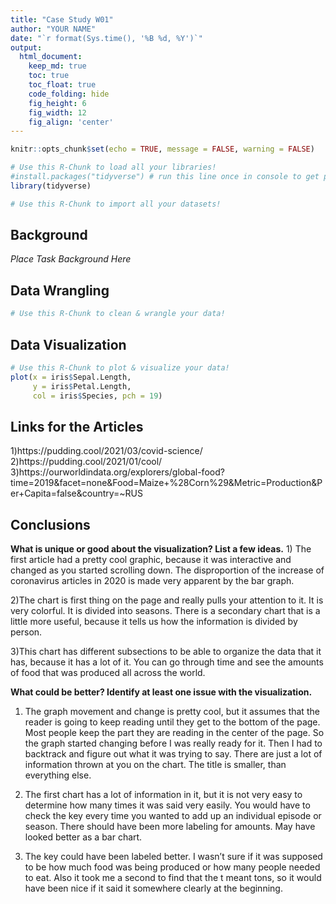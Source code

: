 ```yaml
---
title: "Case Study W01"
author: "YOUR NAME"
date: "`r format(Sys.time(), '%B %d, %Y')`"
output:
  html_document:  
    keep_md: true
    toc: true
    toc_float: true
    code_folding: hide
    fig_height: 6
    fig_width: 12
    fig_align: 'center'
---
```


```r
knitr::opts_chunk$set(echo = TRUE, message = FALSE, warning = FALSE)
```

```r
# Use this R-Chunk to load all your libraries!
#install.packages("tidyverse") # run this line once in console to get package
library(tidyverse)

```

```r
# Use this R-Chunk to import all your datasets!

```

## Background

_Place Task Background Here_

## Data Wrangling

```r
# Use this R-Chunk to clean & wrangle your data!

```

## Data Visualization

```r
# Use this R-Chunk to plot & visualize your data!
plot(x = iris$Sepal.Length,
     y = iris$Petal.Length, 
     col = iris$Species, pch = 19)
```

## Links for the Articles
1)https://pudding.cool/2021/03/covid-science/
2)https://pudding.cool/2021/01/cool/
3)https://ourworldindata.org/explorers/global-food?time=2019&facet=none&Food=Maize+%28Corn%29&Metric=Production&Per+Capita=false&country=~RUS


## Conclusions

**What is unique or good about the visualization? List a few ideas.**
1) The first article had a pretty cool graphic, because it was interactive and changed as you started scrolling down. The disproportion of the increase of coronavirus articles in 2020 is made very apparent by the bar graph.   

2)The chart is first thing on the page and really pulls your attention to it. It is very colorful. It is divided into seasons. There is a secondary chart that is a little more useful, because it tells us how the information is divided by person. 

3)This chart has different subsections to be able to organize the data that it has, because it has a lot of it. You can go through time and see the amounts of food that was produced all across the world.  

**What could be better? Identify at least one issue with the visualization.** 

1) The graph movement and change is pretty cool, but it assumes that the reader is going to keep reading until they get to the bottom of the page. Most people keep the part they are reading in the center of the page. So the graph started changing before I was really ready for it. Then I had to backtrack and figure out what it was trying to say. There are just a lot of information thrown at you on the chart. The title is smaller, than everything else.  

2) The first chart has a lot of information in it, but it is not very easy to determine how many times it was said very easily. You would have to check the key every time you wanted to add up an individual episode or season. There should have been more labeling for amounts. May have looked better as a bar chart. 

3) The key could have been labeled better. I wasn't sure if it was supposed to be how much food was being produced or how many people needed to eat. Also it took me a second to find that the t meant tons, so it would have been nice if it said it somewhere clearly at the beginning.  
